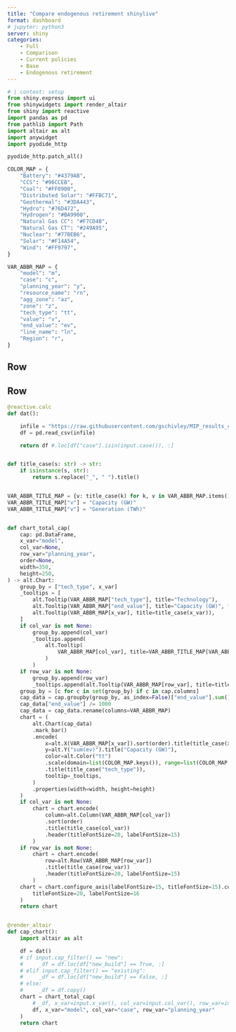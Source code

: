 ```yaml
---
title: "Compare endogenous retirement shinylive"
format: dashboard
# jupyter: python3
server: shiny
categories:
    - Full
    - Comparison
    - Current policies
    - Base
    - Endogenous retirement
---
```


```python
# | context: setup
from shiny.express import ui
from shinywidgets import render_altair
from shiny import reactive
import pandas as pd
from pathlib import Path
import altair as alt
import anywidget
import pyodide_http

pyodide_http.patch_all()

COLOR_MAP = {
    "Battery": "#4379AB",
    "CCS": "#96CCEB",
    "Coal": "#FF8900",
    "Distributed Solar": "#FFBC71",
    "Geothermal": "#3DA443",
    "Hydro": "#76D472",
    "Hydrogen": "#BA9900",
    "Natural Gas CC": "#F7CD4B",
    "Natural Gas CT": "#249A95",
    "Nuclear": "#77BEB6",
    "Solar": "#F14A54",
    "Wind": "#FF9797",
}

VAR_ABBR_MAP = {
    "model": "m",
    "case": "c",
    "planning_year": "y",
    "resource_name": "rn",
    "agg_zone": "az",
    "zone": "z",
    "tech_type": "tt",
    "value": "v",
    "end_value": "ev",
    "line_name": "ln",
    "Region": "r",
}
```
## Row
<!-- ```{python}
#| title: Inputs
ui.input_selectize(
    "cap_filter", "Build Type", choices=["new", "existing", "all"], selected="all"
)
ui.input_selectize(
    "x_var", "X Variable", choices=["case", "model", "planning_year"], selected="model"
)
ui.input_selectize(
    "col_var",
    "Col Variable",
    choices=["case", "model", "planning_year"],
    selected="case",
)
ui.input_selectize(
    "row_var",
    "Row Variable",
    choices=["case", "model", "planning_year"],
    selected="planning_year",
)

ui.input_selectize(
    "case",
    "Select case",
    selected=["full-base-200", "full-current-policies", "full-current-policies-retire"],
    choices=["full-base-200", "full-current-policies", "full-current-policies-retire"],
    multiple=True,
)
``` -->
## Row
```python

@reactive.calc
def dat():

    infile = "https://raw.githubusercontent.com/gschivley/MIP_results_comparison/main/compiled_results/endogenous_retirement/capacity.csv"
    df = pd.read_csv(infile)

    return df #.loc[df["case"].isin(input.case()), :]


def title_case(s: str) -> str:
    if isinstance(s, str):
        return s.replace("_", " ").title()


VAR_ABBR_TITLE_MAP = {v: title_case(k) for k, v in VAR_ABBR_MAP.items()}
VAR_ABBR_TITLE_MAP["v"] = "Capacity (GW)"
VAR_ABBR_TITLE_MAP["v"] = "Generation (TWh)"


def chart_total_cap(
    cap: pd.DataFrame,
    x_var="model",
    col_var=None,
    row_var="planning_year",
    order=None,
    width=350,
    height=250,
) -> alt.Chart:
    group_by = ["tech_type", x_var]
    _tooltips = [
        alt.Tooltip(VAR_ABBR_MAP["tech_type"], title="Technology"),
        alt.Tooltip(VAR_ABBR_MAP["end_value"], title="Capacity (GW)", format=",.0f"),
        alt.Tooltip(VAR_ABBR_MAP[x_var], title=title_case(x_var)),
    ]
    if col_var is not None:
        group_by.append(col_var)
        _tooltips.append(
            alt.Tooltip(
                VAR_ABBR_MAP[col_var], title=VAR_ABBR_TITLE_MAP[VAR_ABBR_MAP[col_var]]
            )
        )
    if row_var is not None:
        group_by.append(row_var)
        _tooltips.append(alt.Tooltip(VAR_ABBR_MAP[row_var], title=title_case(row_var)))
    group_by = [c for c in set(group_by) if c in cap.columns]
    cap_data = cap.groupby(group_by, as_index=False)["end_value"].sum()
    cap_data["end_value"] /= 1000
    cap_data = cap_data.rename(columns=VAR_ABBR_MAP)
    chart = (
        alt.Chart(cap_data)
        .mark_bar()
        .encode(
            x=alt.X(VAR_ABBR_MAP[x_var]).sort(order).title(title_case(x_var)),
            y=alt.Y("sum(ev)").title("Capacity (GW)"),
            color=alt.Color("tt")
            .scale(domain=list(COLOR_MAP.keys()), range=list(COLOR_MAP.values()))
            .title(title_case("tech_type")),
            tooltip=_tooltips,
        )
        .properties(width=width, height=height)
    )
    if col_var is not None:
        chart = chart.encode(
            column=alt.Column(VAR_ABBR_MAP[col_var])
            .sort(order)
            .title(title_case(col_var))
            .header(titleFontSize=20, labelFontSize=15)
        )
    if row_var is not None:
        chart = chart.encode(
            row=alt.Row(VAR_ABBR_MAP[row_var])
            .title(title_case(row_var))
            .header(titleFontSize=20, labelFontSize=15)
        )
    chart = chart.configure_axis(labelFontSize=15, titleFontSize=15).configure_legend(
        titleFontSize=20, labelFontSize=16
    )
    return chart


@render_altair
def cap_chart():
    import altair as alt

    df = dat()
    # if input.cap_filter() == "new":
    #     _df = df.loc[df["new_build"] == True, :]
    # elif input.cap_filter() == "existing":
    #     _df = df.loc[df["new_build"] == False, :]
    # else:
    #     _df = df.copy()
    chart = chart_total_cap(
        # _df, x_var=input.x_var(), col_var=input.col_var(), row_var=input.row_var()
        df, x_var="model", col_var="case", row_var="planning_year"
    )
    return chart

```